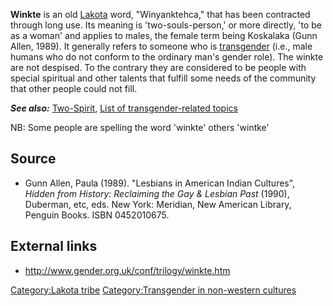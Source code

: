 '''Winkte''' is an old [[Lakota]] word, "Winyanktehca," that has been contracted through long use. Its meaning is 'two-souls-person,' or more directly, 'to be as a woman' and applies to males, the female term being Koskalaka (Gunn Allen, 1989).  It generally refers to someone who is [[transgender]] (i.e., male humans who do not conform to the ordinary man's gender role). The winkte are not despised. To the contrary they are considered to be people with special spiritual and other talents that fulfill some needs of the community that other people could not fill.  

'''''See also:''''' [[Two-Spirit]], [[List of transgender-related topics]]

NB: Some people are spelling the word 'winkte' others 'wintke' 

==Source==
*Gunn Allen, Paula (1989). "Lesbians in American Indian Cultures", ''Hidden from History: Reclaiming the Gay & Lesbian Past'' (1990), Duberman, etc, eds. New York: Meridian, New American Library, Penguin Books. ISBN 0452010675. 

== External links ==
*http://www.gender.org.uk/conf/trilogy/winkte.htm

{{stub}}

[[Category:Lakota tribe]]
[[Category:Transgender in non-western cultures]]